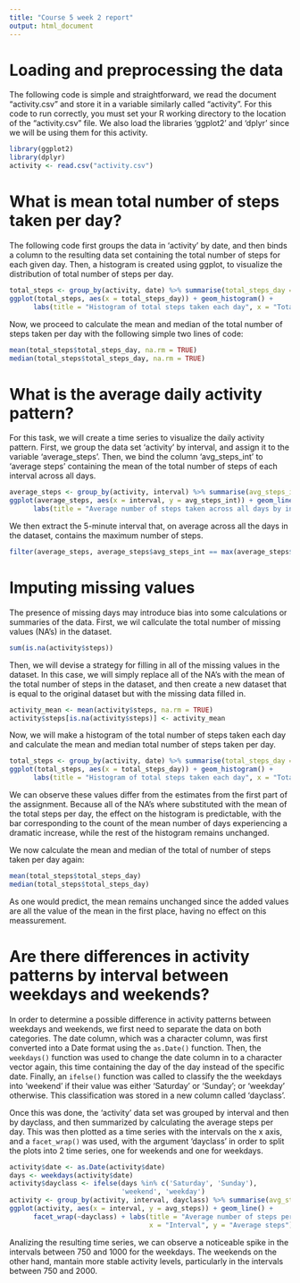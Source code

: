 ```yaml
---
title: "Course 5 week 2 report"
output: html_document
---
```


# Loading and preprocessing the data
The following code is simple and straightforward, we read the document "activity.csv" and store it in a variable similarly called "activity". For this code to run correctly, you must set your R working directory to the location of the "activity.csv" file. We also load the libraries 'ggplot2' and 'dplyr' since we will be using them for this activity. 
```r
library(ggplot2)
library(dplyr)
activity <- read.csv("activity.csv")
```

# What is mean total number of steps taken per day?
The following code first groups the data in 'activity' by date, and then binds a column to the resulting data set containing the total number of steps for each given day. Then, a histogram is created using ggplot, to visualize the distribution of total number of steps per day.
```r
total_steps <- group_by(activity, date) %>% summarise(total_steps_day = sum(steps))
ggplot(total_steps, aes(x = total_steps_day)) + geom_histogram() +
      labs(title = "Histogram of total steps taken each day", x = "Total number of steps")
```

Now, we proceed to calculate the mean and median of the total number of steps taken per day with the following simple two lines of code:
```r
mean(total_steps$total_steps_day, na.rm = TRUE)
median(total_steps$total_steps_day, na.rm = TRUE)
```

# What is the average daily activity pattern?
For this task, we will create a time series to visualize the daily activity pattern. First, we group the data set 'activity' by interval, and assign it to the variable 'average_steps'. Then, we bind the column 'avg_steps_int' to 'average steps' containing the mean of the total number of steps of each interval across all days. 
```r
average_steps <- group_by(activity, interval) %>% summarise(avg_steps_int = mean(steps, na.rm = TRUE))
ggplot(average_steps, aes(x = interval, y = avg_steps_int)) + geom_line() +
      labs(title = "Average number of steps taken across all days by interval", x = "Interval", y = "Average steps")
```

We then extract the 5-minute interval that, on average across all the days in the dataset, contains the maximum number of steps.
```r
filter(average_steps, average_steps$avg_steps_int == max(average_steps$avg_steps_int))
```

# Imputing missing values
The presence of missing days may introduce bias into some calculations or summaries of the data. First, we wil callculate the total number of missing values (NA's) in the dataset. 
```r
sum(is.na(activity$steps))
```
Then, we will devise a strategy for filling in all of the missing values in the dataset. In this case, we will simply replace all of the NA's with the mean of the total number of steps in the dataset, and then create a new dataset that is equal to the original dataset but with the missing data filled in.
```r
activity_mean <- mean(activity$steps, na.rm = TRUE)
activity$steps[is.na(activity$steps)] <- activity_mean
```
Now, we will make a histogram of the total number of steps taken each day and calculate the mean and median total number of steps taken per day.
```r
total_steps <- group_by(activity, date) %>% summarise(total_steps_day = sum(steps))
ggplot(total_steps, aes(x = total_steps_day)) + geom_histogram() +
      labs(title = "Histogram of total steps taken each day", x = "Total number of steps")
```

We can observe these values differ from the estimates from the first part of the assignment. Because all of the NA's where substituted with the mean of the total steps per day, the effect on the histogram is predictable, with the bar corresponding to the count of the mean number of days experiencing a dramatic increase, while the rest of the histogram remains unchanged. 

We now calculate the mean and median of the total of number of steps taken per day again:
```r
mean(total_steps$total_steps_day)
median(total_steps$total_steps_day)
```
As one would predict, the mean remains unchanged since the added values are all the value of the mean in the first place, having no effect on this meassurement. 

# Are there differences in activity patterns by interval between weekdays and weekends?
In order to determine a possible difference in activity patterns between weekdays and weekends, we first need to separate the data on both categories. The date column, which was a character column, was first converted into a Date format using the `as.Date()` function. Then, the `weekdays()` function was used to change the date column in to a character vector again, this time containing the day of the day instead of the specific date. Finally, an `ifelse()` function was called to classify the the weekdays into 'weekend' if their value was either 'Saturday' or 'Sunday'; or 'weekday' otherwise. This classification was stored in a new column called 'dayclass'.

Once this was done, the 'activity' data set was grouped by interval and then by dayclass, and then summarized by calculating the average steps per day. This was then plotted as a time series with the intervals on the x axis, and a `facet_wrap()` was used, with the argument 'dayclass' in order to split the plots into 2 time series, one for weekends and one for weekdays.
```r
activity$date <- as.Date(activity$date)
days <- weekdays(activity$date)
activity$dayclass <- ifelse(days %in% c('Saturday', 'Sunday'), 
                            'weekend', 'weekday')
activity <- group_by(activity, interval, dayclass) %>% summarise(avg_steps = mean(steps), .groups = 'drop')
ggplot(activity, aes(x = interval, y = avg_steps)) + geom_line() + 
      facet_wrap(~dayclass) + labs(title = "Average number of steps per interval (weekdays/weekends)",
                                   x = "Interval", y = "Average steps")
```

Analizing the resulting time series, we can observe a noticeable spike in the intervals between 750 and 1000 for the weekdays. The weekends on the other hand, mantain more stable activity levels, particularly in the intervals between 750 and 2000.

